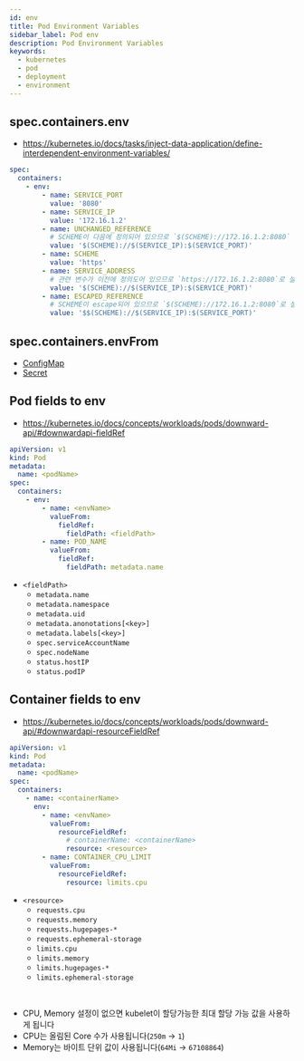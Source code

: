 ```yaml
---
id: env
title: Pod Environment Variables
sidebar_label: Pod env
description: Pod Environment Variables
keywords:
  - kubernetes
  - pod
  - deployment
  - environment
---
```


## spec.containers.env

- https://kubernetes.io/docs/tasks/inject-data-application/define-interdependent-environment-variables/

```yaml
spec:
  containers:
    - env:
        - name: SERVICE_PORT
          value: '8080'
        - name: SERVICE_IP
          value: '172.16.1.2'
        - name: UNCHANGED_REFERENCE
          # SCHEME이 다음에 정의되어 있으므로 `$(SCHEME)://172.16.1.2:8080` 로 설정됨
          value: '$(SCHEME)://$(SERVICE_IP):$(SERVICE_PORT)'
        - name: SCHEME
          value: 'https'
        - name: SERVICE_ADDRESS
          # 관련 변수가 이전에 정의도어 있으므로 `https://172.16.1.2:8080`로 설정됨
          value: '$(SCHEME)://$(SERVICE_IP):$(SERVICE_PORT)'
        - name: ESCAPED_REFERENCE
          # SCHEME이 escape되어 있으므로 `$(SCHEME)://172.16.1.2:8080`로 설정됨
          value: '$$(SCHEME)://$(SERVICE_IP):$(SERVICE_PORT)'
```

## spec.containers.envFrom

- [ConfigMap](/docs/mlops/mlops/kubernetes/configuration/configmap)
- [Secret](/docs/mlops/mlops/kubernetes/configuration/secret)

## Pod fields to env

- https://kubernetes.io/docs/concepts/workloads/pods/downward-api/#downwardapi-fieldRef

```yaml
apiVersion: v1
kind: Pod
metadata:
  name: <podName>
spec:
  containers:
    - env:
        - name: <envName>
          valueFrom:
            fieldRef:
              fieldPath: <fieldPath>
        - name: POD_NAME
          valueFrom:
            fieldRef:
              fieldPath: metadata.name
```

- `<fieldPath>`
  - `metadata.name`
  - `metadata.namespace`
  - `metadata.uid`
  - `metadata.anonotations[<key>]`
  - `metadata.labels[<key>]`
  - `spec.serviceAccountName`
  - `spec.nodeName`
  - `status.hostIP`
  - `status.podIP`

## Container fields to env

- https://kubernetes.io/docs/concepts/workloads/pods/downward-api/#downwardapi-resourceFieldRef

```yaml
apiVersion: v1
kind: Pod
metadata:
  name: <podName>
spec:
  containers:
    - name: <containerName>
      env:
        - name: <envName>
          valueFrom:
            resourceFieldRef:
              # containerName: <containerName>
              resource: <resource>
        - name: CONTAINER_CPU_LIMIT
          valueFrom:
            resourceFieldRef:
              resource: limits.cpu
```

- `<resource>`
  - `requests.cpu`
  - `requests.memory`
  - `requests.hugepages-*`
  - `requests.ephemeral-storage`
  - `limits.cpu`
  - `limits.memory`
  - `limits.hugepages-*`
  - `limits.ephemeral-storage`

<br />

- CPU, Memory 설정이 없으면 kubelet이 할당가능한 최대 할당 가능 값을 사용하게 됩니다
- CPU는 올림된 Core 수가 사용됩니다(`250m` -> `1`)
- Memory는 바이트 단위 값이 사용됩니다(`64Mi` -> `67108864`)

